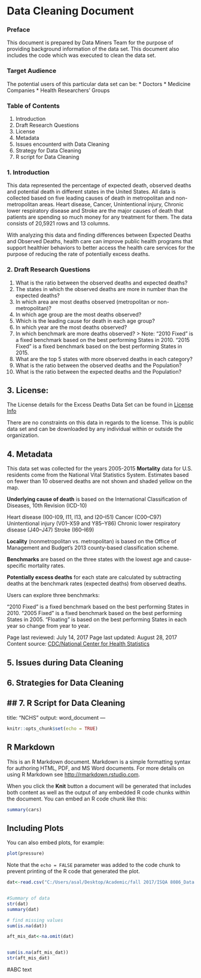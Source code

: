 # Data Cleaning Document
### Preface
This document is prepared by Data Miners Team for the purpose of providing background information of the data set. This document also includes the code which was executed to clean the data set.

### Target Audience
The potential users of this particular data set can be:
* Doctors
* Medicine Companies
* Health Researchers’ Groups

### Table of Contents
1. Introduction
2. Draft Research Questions
3. License
4. Metadata
5. Issues encounterd with Data Cleaning
6. Strategy for Data Cleaning
7. R script for Data Cleaning

### 1. Introduction
This data represented the percentage of expected death, observed deaths and potential death in different states in the United States. All data is collected based on five leading causes of death in metropolitan and non-metropolitan areas. Heart disease, Cancer, Unintentional injury, Chronic lower respiratory disease and Stroke are the major causes of death that patients are spending so much money for any treatment for them. The data consists of 20,5921 rows and 13 columns.

With analyzing this data and finding differences between Expected Deaths and Observed Deaths, health care can improve public health programs that support healthier behaviors to better access the health care services for the purpose of reducing the rate of potentially excess deaths.

### 2. Draft Research Questions
1. What is the ratio between the observed deaths and expected deaths?
2. The states in which the observed deaths are more in number than the expected deaths?
3. In which area are most deaths observed (metropolitan or non-metropolitan)?
4. In which age group are the most deaths observed?
5. Which is the leading cause for death in each age group?
6. In which year are the most deaths observed?
7. In which benchmark are more deaths observed?
> Note: “2010 Fixed” is a fixed benchmark based on the best performing States in 2010.
        “2015 Fixed” is a fixed benchmark based on the best performing States in 2015.
8. What are the top 5 states with more observed deaths in each category?
9. What is the ratio between the observed deaths and the Population?
10. What is the ratio between the expected deaths and the Population?

## 3. License:
The License details for the Excess Deaths Data Set can be found in [License Info](https://www.cms.gov/about-cms/agency-information/aboutwebsite/privacy-policy.html)

There are no constraints on this data in regards to the license. This is public data set and can be downloaded by any individual within or outside the organization. 

## 4. Metadata
This data set was collected for the years 2005-2015
**Mortality** data for U.S. residents come from the National Vital Statistics System. Estimates based on fewer than 10 observed deaths are not shown and shaded yellow on the map.

**Underlying cause of death** is based on the International Classification of Diseases, 10th Revision (ICD-10)

Heart disease (I00-I09, I11, I13, and I20–I51)
Cancer (C00–C97)
Unintentional injury (V01–X59 and Y85–Y86)
Chronic lower respiratory disease (J40–J47)
Stroke (I60–I69)

**Locality** (nonmetropolitan vs. metropolitan) is based on the Office of Management and Budget’s 2013 county-based classification scheme.

**Benchmarks** are based on the three states with the lowest age and cause-specific mortality rates.

**Potentially excess deaths** for each state are calculated by subtracting deaths at the benchmark rates (expected deaths) from observed deaths.

Users can explore three benchmarks:

“2010 Fixed” is a fixed benchmark based on the best performing States in 2010.
“2005 Fixed” is a fixed benchmark based on the best performing States in 2005.
“Floating” is based on the best performing States in each year so change from year to year.

Page last reviewed: July 14, 2017
Page last updated: August 28, 2017
Content source: [CDC/National Center for Health Statistics](https://www.cdc.gov/nchs/)

## 5. Issues during Data Cleaning

## 6. Strategies for Data Cleaning


## 7. R Script for Data Cleaning
---
title: "NCHS"
output: word_document
---

```{r setup, include=FALSE}
knitr::opts_chunk$set(echo = TRUE)
```

## R Markdown

This is an R Markdown document. Markdown is a simple formatting syntax for authoring HTML, PDF, and MS Word documents. For more details on using R Markdown see <http://rmarkdown.rstudio.com>.

When you click the **Knit** button a document will be generated that includes both content as well as the output of any embedded R code chunks within the document. You can embed an R code chunk like this:

```{r cars}
summary(cars)
```

## Including Plots

You can also embed plots, for example:

```{r pressure, echo=FALSE}
plot(pressure)
```

Note that the `echo = FALSE` parameter was added to the code chunk to prevent printing of the R code that generated the plot.


```{r}


dat<-read.csv("C:/Users/asal/Desktop/Academic/fall 2017/ISQA 8086_Data 2 Decision/Information Seeking/Info Seeking/NCHS_-_Potentially_Excess_Deaths_from_the_Five_Leading_Causes_of_Death1.csv")


#Summary of data
str(dat)
summary(dat)

# find missing values
sum(is.na(dat))

aft_mis_dat<-na.omit(dat)


sum(is.na(aft_mis_dat))
str(aft_mis_dat)

```

#ABC
text
